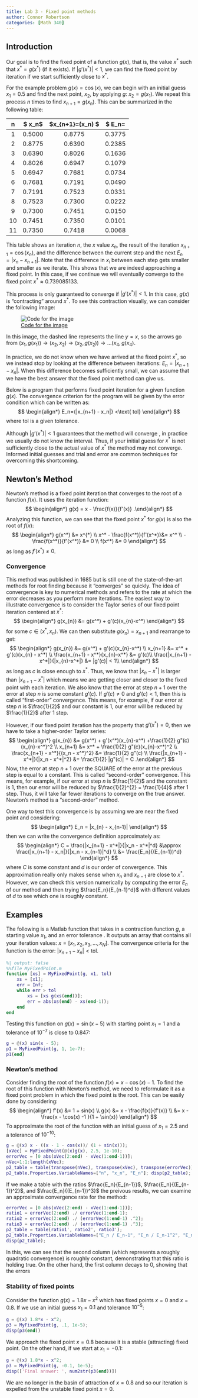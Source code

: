 ```yaml
---
title: Lab 3 - Fixed point methods
author: Connor Robertson
categories: [Math 340]
---
```


## Introduction

Our goal is to find the fixed point of a function $g(x)$, that is, the value $x^*$ such that $x^*= g(x^*)$ (if it exists).
If $|g'(x^{*})|<1$, we can find the fixed point by iteration if we start sufficiently close to $x^*$.

For the example problem $g(x) = \cos{(x)}$, we can begin with an initial guess $x_1=0.5$ and find the next point, $x_2$, by applying $g$: $x_2=g(x_1)$.
We repeat this process $n$ times to find $x_{n+1}=g(x_n)$.
This can be summarized in the following table:

| n  | $ x_n$ | $x_{n+1}=\cos(x_n)  $ | $ E_n=|x_n-x_{n+1}|$ |
| :--:|:-----:| :-----: |:------:|
| 1  | 0.5000 | 0.8775  | 0.3775 |
| 2  | 0.8775 | 0.6390  | 0.2385 |
| 3  | 0.6390 | 0.8026  | 0.1636 |
| 4  | 0.8026 | 0.6947  | 0.1079 |
| 5  | 0.6947 | 0.7681  | 0.0734 |
| 6  | 0.7681 | 0.7191  | 0.0490 |
| 7  | 0.7191 | 0.7523  | 0.0331 |
| 8  | 0.7523 | 0.7300  | 0.0222 |
| 9  | 0.7300 | 0.7451  | 0.0150 |
| 10 | 0.7451 | 0.7350  | 0.0101 |
| 11 | 0.7350 | 0.7418  | 0.0068 |

This table shows an iteration $n$, the $x$ value $x_n$, the result of the iteration $x_{n+1} = \cos(x_n)$, and the difference between the current step and the next $E_n = |x_n - x_{n+1}|$.
Note that the difference in $x_i$ between each step gets smaller and smaller as we iterate.
This shows that we are indeed approaching a fixed point.
In this case, if we continue we will eventually converge to the fixed point $x^*\approx0.739085133$.

This process is only guaranteed to converge if $|g'(x^*)|<1$.
In this case, $g(x)$ is "contracting" around $x^*$.
To see this contraction visually, we can consider the following image:

![[Code for the image](images/gen_img1.py)](images/img1)

In this image, the dashed line represents the line $y=x$, so the arrows go from $(x_1, g(x_1))\to (x_2, x_2) \to (x_2, g(x_2)) \to \ldots (x_4, g(x_4)$.

In practice, we do not know when we have arrived at the fixed point $x^*$, so we instead stop by looking at the difference between iterations: $E_n = |x_{n+1} - x_n|$.
When this difference becomes sufficiently small, we can assume that we have the best answer that the fixed point method can give us.

Below is a program that performs fixed point iteration for a given function $g(x)$.
The convergence criterion for the program will be given by the error condition which can be written as:
$$
\begin{align*}
    E_n={|x_{n+1} - x_n|} <\text{ tol}
\end{align*}
$$
where tol is a given tolerance.

::: {.callout-note}
Although $|g'(x^*)|<1$ guarantees that the method will converge \textit{in some interval around $x^*$}, in practice we usually do not know the interval.
Thus, if your initial guess for $x^*$ is not sufficiently close to the actual value of $x^*$ the method may not converge.
Informed initial guesses and trial and error are common techniques for overcoming this shortcoming.
:::

## Newton's Method

Newton's method is a fixed point iteration that converges to the root of a function $f(x)$.
It uses the iteration function:
$$
\begin{align*}
	g(x) = x - \frac{f(x)}{f'(x)}
.\end{align*}
$$
Analyzing this function, we can see that the fixed point $x^*$ for $g(x)$ is also the root of $f(x)$:
$$
\begin{align*}
    g(x^*) &= x^{*} \\
    x^* - \frac{f(x^*)}{f'(x^*)}&= x^* \\
    - \frac{f(x^*)}{f'(x^*)} &= 0 \\
	f(x^*) &= 0
\end{align*}
$$
as long as $f'(x^*) \neq 0$.

### Convergence
This method was published in 1685 but is still one of the state-of-the-art methods for root finding because it "converges" so quickly.
The idea of convergence is key to numerical methods and refers to the rate at which the error decreases as you perform more iterations.
The easiest way to illustrate convergence is to consider the Taylor series of our fixed point iteration centered at $x^*$:
$$
\begin{align*}
    g(x_{n}) &= g(x^*) + g'(c)(x_{n}-x^*)
\end{align*}
$$
for some $c \in (x^*, x_{n})$.
We can then substitute $g(x_{n}) = x_{n+1}$ and rearrange to get:
$$
\begin{align*}
    g(x_{n}) &= g(x^*) + g'(c)(x_{n}-x^*) \\
	x_{n+1} &= x^* + g'(c)(x_{n} - x^*) \\
	\frac{x_{n+1} - x^*}{x_{n}-x^*} &= g'(c)\\
	\frac{|x_{n+1} - x^*|}{|x_{n}-x^*|} &= |g'(c)| < 1\\
\end{align*}
$$
as long as $c$ is close enough to $x^*$.
Thus, we know that $|x_n - x^*|$ is larger than $|x_{n+1} - x^*|$ which means we are getting closer and closer to the fixed point with each iteration.
We also know that the error at step $n+1$ over the error at step $n$ is some constant $g'(c)$.
If $g'(c) \neq 0$ and $g'(c) < 1$, then this is called "first-order" convergence.
This means, for example, if our error at step $n$ is $\frac{1}{2}$ and our constant is $1$, our error will be reduced by $\frac{1}{2}$ after 1 step.

However, if our fixed point iteration has the property that $g'(x^*) = 0$, then we have to take a higher-order Taylor series:
$$
\begin{align*}
    g(x_{n}) &= g(x^*) + g'(x^*)(x_{n}-x^*) +\frac{1}{2} g"(c)(x_{n}-x^*)^2 \\
    x_{n+1} &= x^* + \frac{1}{2} g"(c)(x_{n}-x^*)^2 \\
    \frac{x_{n+1} - x^*}{(x_n - x^*)^2} &= \frac{1}{2} g"(c) \\
    \frac{|x_{n+1} - x^*|}{|x_n - x^*|^2} &= \frac{1}{2} |g"(c)| = C
.\end{align*}
$$
Now, the error at step $n+1$ over the SQUARE of the error at the previous step is equal to a constant.
This is called "second-order" convergence.
This means, for example, if our error at step $n$ is $\frac{1}{2}$ and the constant is $1$, then our error will be reduced by $\frac{1}{2}^{2} = \frac{1}{4}$ after 1 step.
Thus, it will take far fewer iterations to converge on the true answer.
Newton's method is a "second-order" method.

One way to test this convergence is by assuming we are near the fixed point and considering:
$$
\begin{align*}
    E_n = |x_{n} - x_{n-1}|
\end{align*}
$$
then we can write the convergence definition approximately as:
$$
\begin{align*}
    C = \frac{|x_{n+1} - x^*|}{|x_n - x^*|^d} &\approx \frac{|x_{n+1} - x_n|}{|x_n - x_{n-1}|^d} \\
    &= \frac{E_n}{(E_{n-1})^d}
\end{align*}
$$
where $C$ is some constant and $d$ is our order of convergence.
This approximation really only makes sense when $x_n$ and $x_{n-1}$ are close to $x^*$.
However, we can check this version numerically by computing the error $E_n$ of our method and then trying $\frac{E_n}{E_{n-1}^d}$ with different values of $d$ to see which one is roughly constant.

## Examples

The following is a Matlab function that takes in a contraction function $g$, a starting value $x_1$, and an error tolerance \texttt{tol}.
It outputs an array that contains all your iteration values: $x = [x_1, x_2, x_3, \ldots, x_N]$.
The convergence criteria for the function is the error: $|x_{n+1} - x_n| < \text{tol}$.

```matlab
%| output: false
%%file MyFixedPoint.m
function [xs] = MyFixedPoint(g, x1, tol)
    xs = [x1];
    err = Inf;
    while err > tol
        xs = [xs g(xs(end))];
        err = abs(xs(end) - xs(end-1));
    end
end
```

Testing this function on $g(x) = \sin(x-5)$ with starting point $x_1 = 1$ and a tolerance of $10^{-7}$ is close to $0.847$:

```matlab
g = @(x) sin(x - 5);
p1 = MyFixedPoint(g, 1, 1e-7);
p1(end)
```

### Newton's method
Consider finding the root of the function $f(x) = x - \cos(x) - 1$.
To find the root of this function with Newton's method, we need to reformulate it as a fixed point problem in which the fixed point is the root.
This can be easily done by considering:
$$
\begin{align*}
    f'(x) &= 1 + sin(x) \\
    g(x) &= x - \frac{f(x)}{f'(x)} \\
    &= x - \frac{x - \cos(x) -1 }{1 + \sin(x)}
\end{align*}
$$
To approximate the root of the function with an initial guess of $x_1 = 2.5$ and a tolerance of $10^{-10}$:

```matlab
g = @(x) x - ((x - 1 - cos(x))/ (1 + sin(x)));
[xVec] = MyFixedPoint(@(x)g(x), 2.5, 1e-10);
errorVec = [0 abs(xVec(2:end) - xVec(1:end-1))];
nVec=1:1:length(xVec);
p2_table = table(transpose(nVec), transpose(xVec), transpose(errorVec));
p2_table.Properties.VariableNames=["n", "x_n", "E_n"]; disp(p2_table);
```

If we make a table with the ratios $\frac{E_n}{E_{n-1}}$, $\frac{E_n}{(E_{n-1})^2}$, and $\frac{E_n}{(E_{n-1})^3}$ the preivous results, we can examine an approximate convergence rate for the method:

```matlab
errorVec = [0 abs(xVec(2:end) - xVec(1:end-1))];
ratio1 = errorVec(2:end) ./ errorVec(1:end-1);
ratio2 = errorVec(2:end) ./ (errorVec(1:end-1) .^2);
ratio3 = errorVec(2:end) ./ (errorVec(1:end-1) .^3);
p2_table = table(ratio1', ratio2', ratio3');
p2_table.Properties.VariableNames=["E_n / E_n-1", "E_n / E_n-1^2", "E_n / E_n-1^3"];
disp(p2_table);
```

In this, we can see that the second column (which represents a roughly quadratic convergence) is roughly constant, demonstrating that this ratio is holding true.
On the other hand, the first column decays to 0, showing that the errors

### Stability of fixed points
Consider the function $g(x) = 1.8x - x^2$ which has fixed points $x=0$ and $x=0.8$.
If we use an initial guess $x_1 = 0.1$ and tolerance $10^{-5}$:

```matlab
g = @(x) 1.8*x - x^2;
p3 = MyFixedPoint(g, .1, 1e-5);
disp(p3(end))
```

We approach the fixed point $x=0.8$ because it is a stable (attracting) fixed point.
On the other hand, if we start at $x_1 = -0.1$:

```matlab
g = @(x) 1.8*x - x^2;
p3 = MyFixedPoint(g, -0.1, 1e-5);
disp(['Final answer: ', num2str(p3(end))])
```

We are no longer in the basin of attraction of $x=0.8$ and so our iteration is expelled from the unstable fixed point $x=0$.
